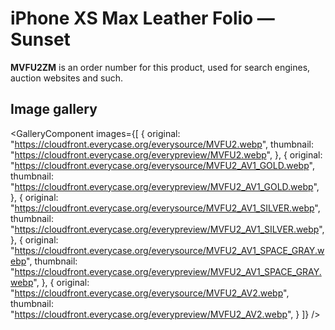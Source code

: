 
# iPhone XS Max Leather Folio — Sunset

<Callout type='info' emoji='👉🏻'>**MVFU2ZM** is an order number for this product, used for search engines, auction websites and such.</Callout>

## Image gallery

<GalleryComponent
    images={[
      {
        original: "https://cloudfront.everycase.org/everysource/MVFU2.webp",
        thumbnail: "https://cloudfront.everycase.org/everypreview/MVFU2.webp",
      },
      {
        original: "https://cloudfront.everycase.org/everysource/MVFU2_AV1_GOLD.webp",
        thumbnail: "https://cloudfront.everycase.org/everypreview/MVFU2_AV1_GOLD.webp",
      },
      {
        original: "https://cloudfront.everycase.org/everysource/MVFU2_AV1_SILVER.webp",
        thumbnail: "https://cloudfront.everycase.org/everypreview/MVFU2_AV1_SILVER.webp",
      },
      {
        original: "https://cloudfront.everycase.org/everysource/MVFU2_AV1_SPACE_GRAY.webp",
        thumbnail: "https://cloudfront.everycase.org/everypreview/MVFU2_AV1_SPACE_GRAY.webp",
      },
      {
        original: "https://cloudfront.everycase.org/everysource/MVFU2_AV2.webp",
        thumbnail: "https://cloudfront.everycase.org/everypreview/MVFU2_AV2.webp",
      }
    ]}
  />
